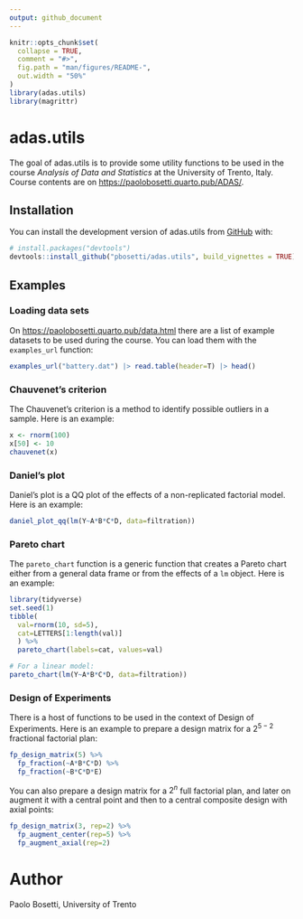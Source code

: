```yaml
---
output: github_document
---
```


<!-- README.md is generated from README.Rmd. Please edit that file -->

```r
knitr::opts_chunk$set(
  collapse = TRUE,
  comment = "#>",
  fig.path = "man/figures/README-",
  out.width = "50%"
)
library(adas.utils)
library(magrittr)
```

# adas.utils

<!-- badges: start -->
<!-- badges: end -->

The goal of adas.utils is to provide some utility functions to be used in the course *Analysis of Data and Statistics* at the University of Trento, Italy. Course contents are on <https://paolobosetti.quarto.pub/ADAS/>.


## Installation

You can install the development version of adas.utils from [GitHub](https://github.com/) with:

``` r
# install.packages("devtools")
devtools::install_github("pbosetti/adas.utils", build_vignettes = TRUE)
```

## Examples

### Loading data sets

On <https://paolobosetti.quarto.pub/data.html> there are a list of example datasets to be used during the course. You can load them with the `examples_url` function:

```r
examples_url("battery.dat") |> read.table(header=T) |> head()
```

### Chauvenet's criterion

The Chauvenet's criterion is a method to identify possible outliers in a sample. Here is an example:

```r
x <- rnorm(100)
x[50] <- 10
chauvenet(x)
```

### Daniel's plot

Daniel's plot is a QQ plot of the effects of a non-replicated factorial model. Here is an example:

```r
daniel_plot_qq(lm(Y~A*B*C*D, data=filtration))
```

### Pareto chart

The `pareto_chart` function is a generic function that creates a Pareto chart either from a general data frame or from the effects of a `lm` object. Here is an example:

```r
library(tidyverse)
set.seed(1)
tibble(
  val=rnorm(10, sd=5),
  cat=LETTERS[1:length(val)]
  ) %>%
  pareto_chart(labels=cat, values=val)

# For a linear model:
pareto_chart(lm(Y~A*B*C*D, data=filtration))
```

### Design of Experiments

There is a host of functions to be used in the context of Design of Experiments. Here is an example to prepare a design matrix for a $2^{5-2}$ fractional factorial plan:

```r
fp_design_matrix(5) %>% 
  fp_fraction(~A*B*C*D) %>% 
  fp_fraction(~B*C*D*E)
```

You can also prepare a design matrix for a $2^n$ full factorial plan, and later on augment it with a central point and then to a central composite design with axial points:

```r
fp_design_matrix(3, rep=2) %>% 
  fp_augment_center(rep=5) %>% 
  fp_augment_axial(rep=2)
```




# Author

Paolo Bosetti, University of Trento
